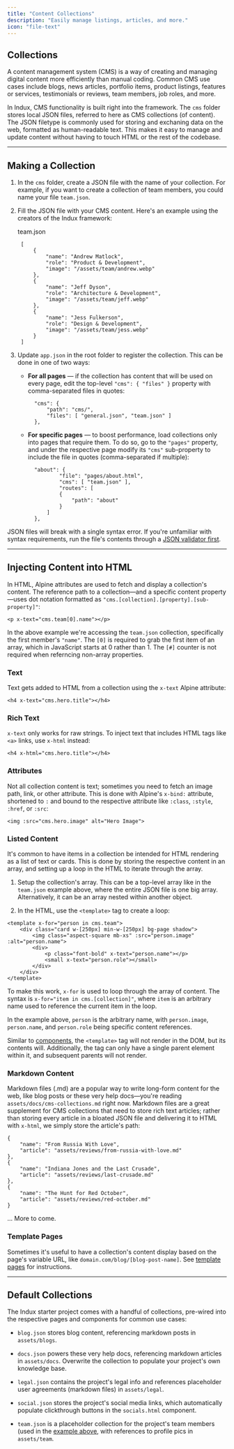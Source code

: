 ```yaml
---
title: "Content Collections"
description: "Easily manage listings, articles, and more."
icon: "file-text"
---
```


## Collections
A content management system (CMS) is a way of creating and managing digital content more efficiently than manual coding. Common CMS use cases include blogs, news articles, portfolio items, product listings, features or services, testimonials or reviews, team members, job roles, and more.

In Indux, CMS functionality is built right into the framework. The `cms` folder stores 
local JSON files, referred to here as CMS collections (of content). The JSON filetype is commonly used for storing and exchaning data on the web, formatted as human-readable text. This makes it easy to manage and update content without having to touch HTML or the rest of the codebase.

---

## Making a Collection
1. In the `cms` folder, create a JSON file with the name of your collection. For example, if you want to create a collection of team members, you could name your file `team.json`.

2. Fill the JSON file with your CMS content. Here's an example using the creators of the Indux framework:

    <figcaption class="text-right">team.json</figcaption>

        [
            {
                "name": "Andrew Matlock",
                "role": "Product & Development",
                "image": "/assets/team/andrew.webp"
            },
            {
                "name": "Jeff Dyson",
                "role": "Architecture & Development",
                "image": "/assets/team/jeff.webp"
            },
            {
                "name": "Jess Fulkerson",
                "role": "Design & Development",
                "image": "/assets/team/jess.webp"
            }
        ]

3. Update `app.json` in the root folder to register the collection. This can be done in one of two ways:

    - **For all pages** — if the collection has content that will be used on every page, edit the top-level `"cms": { "files" }` property with comma-separated files in quotes:

            "cms": {
                "path": "cms/",
                "files": [ "general.json", "team.json" ]
            },

    - **For specific pages** — to boost performance, load collections only into pages that require them. To do so, go to the `"pages"` property, and under the respective page modify its `"cms"` sub-property to include the file in quotes (comma-separated if multiple):

            "about": {
                    "file": "pages/about.html",
                    "cms": [ "team.json" ],
                    "routes": [
                    {
                        "path": "about"
                    }
                ]
            },

<aside><span class="iconify" data-icon="ph:warning"></span><p>JSON files  will break with a single syntax error. If you're unfamiliar with syntax requirements, run the file's contents through a <a href="https://jsonlint.com/" target="_blank">JSON validator first</a>.</p></aside>

---

## Injecting Content into HTML
In HTML, Alpine attributes are used to fetch and display a collection's content. The reference path to a collection—and a specific content property—uses dot notation formatted as `"cms.[collection].[property].[sub-property]"`:

    <p x-text="cms.team[0].name"></p>

In the above example we're accessing the `team.json` collection, specifically the first member's `"name"`. The `[0]` is required to grab the first item of an array, which in JavaScript starts at 0 rather than 1. The `[#]` counter is not required when referncing non-array properties.

### Text
Text gets added to HTML from a collection using the `x-text` Alpine attribute:

    <h4 x-text="cms.hero.title"></h4>


### Rich Text
`x-text` only works for raw strings. To inject text that includes HTML tags like `<a>` links, use `x-html` instead:

    <h4 x-html="cms.hero.title"></h4>

### Attributes
Not all collection content is text; sometimes you need to fetch an image path, link, or other attribute. This is done with Alpine's `x-bind:` attribute, shortened to `:` and bound to the respective attribute like `:class`, `:style`, `:href`, or `:src`:

    <img :src="cms.hero.image" alt="Hero Image">


### Listed Content
It's common to have items in a collection be intended for HTML rendering as a list of text or cards. This is done by storing the respective content in an array, and setting up a loop in the HTML to iterate through the array.

1. Setup the collection's array. This can be a top-level array like in the `team.json` example above, where the entire JSON file is one big array. Alternatively, it can be an array nested within another object.

2. In the HTML, use the `<template>` tag to create a loop:


<div class="row gap-lg p-lg bg-pre-border rounded-t-card overflow-x-scroll">
    <template x-for="person in cms.team">
        <div class="card w-[250px] min-w-[250px] bg-page shadow">
            <img class="aspect-square mt-0 mb-xs" :src="person.image" :alt="person.name">
            <div>
                <p class="m-0 font-bold" x-text="person.name"></p>
                <small class="m-0" x-text="person.role"></small>
            </div>
        </div>
    </template>
</div>
<pre class="mt-0 rounded-t-none"><code>&lt;template x-for=&quot;person in cms.team&quot;&gt;
    &lt;div class=&quot;card w-[250px] min-w-[250px] bg-page shadow&quot;&gt;
        &lt;img class=&quot;aspect-square mb-xs&quot; :src=&quot;person.image&quot; :alt=&quot;person.name&quot;&gt;
        &lt;div&gt;
            &lt;p class=&quot;font-bold&quot; x-text=&quot;person.name&quot;&gt;&lt;/p&gt;
            &lt;small x-text=&quot;person.role&quot;&gt;&lt;/small&gt;
        &lt;/div&gt;
    &lt;/div&gt;
&lt;/template&gt;</code></pre>

To make this work, `x-for` is used to loop through the array of content. The syntax is `x-for="item in cms.[collection]"`, where `item` is an arbitrary name used to reference the current item in the loop.  

In the example above, `person` is the arbitrary name, with `person.image`, `person.name`, and `person.role` being specific content references.

Similar to [components](/docs/components), the `<template>` tag will not render in the DOM, but its contents will. Additionally, the tag can only have a single parent element within it, and subsequent parents will not render.

### Markdown Content
Markdown files (.md) are a popular way to write long-form content for the web, like blog posts or these very help docs—you're reading `assets/docs/cms-collections.md` right now. Markdown files are a great supplement for CMS collections that need to store rich text articles; rather than storing every article in a bloated JSON file and delivering it to HTML with `x-html`, we simply store the article's path:

    {
        "name": "From Russia With Love",
        "article": "assets/reviews/from-russia-with-love.md"
    },
    {
        "name": "Indiana Jones and the Last Crusade",
        "article": "assets/reviews/last-crusade.md"
    },
    {
        "name": "The Hunt for Red October",
        "article": "assets/reviews/red-october.md"
    }

... More to come.

### Template Pages
Sometimes it's useful to have a collection's content display based on the page's variable URL, like `domain.com/blog/[blog-post-name]`. See [template pages](docs/pages#template-pages) for instructions.

---

## Default Collections
The Indux starter project comes with a handful of collections, pre-wired into the respective pages and components for common use cases:

- `blog.json` stores blog content, referencing markdown posts in `assets/blogs`.

- `docs.json` powers these very help docs, referencing markdown articles in `assets/docs`. Overwrite the collection to populate your project's own knowledge base.

- `legal.json` contains the project's legal info and references placeholder user agreements (markdown files) in `assets/legal`.

- `social.json` stores the project's social media links, which automatically populate clickthrough buttons in the `socials.html` component.

- `team.json` is a placeholder collection for the project's team members (used in the [example above](#listed-content), with references to profile pics in `assets/team`.